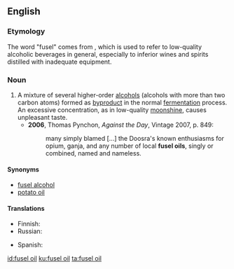 ==English==
{{wikipedia|Fusel alcohol|Fusel oil}}

===Etymology===
The word "fusel" comes from {{etyl|de|en}} {{term|Fusel|lang=de}}, which is used to refer to low-quality alcoholic beverages in general, especially to inferior wines and spirits distilled with inadequate equipment.

===Noun===
{{en-noun|head=[[fusel]] [[oil]]}}

# A mixture of several higher-order [[alcohol|alcohols]] (alcohols with more than two carbon atoms) formed as [[byproduct]] in the normal [[fermentation]] process.  An excessive concentration, as in low-quality [[moonshine]], causes unpleasant taste.
#* '''2006''', Thomas Pynchon, ''Against the Day'', Vintage 2007, p. 849:
#*: many simply blamed [...] the Doosra's known enthusiasms for opium, ganja, and any number of local '''fusel oils''', singly or combined, named and nameless.

====Synonyms====
* [[fusel alcohol]]
* [[potato oil]]

====Translations====
{{trans-top|byproduct of alcoholic fermentation}}
* Finnish: {{t-|fi|sikunaöljy}}
* Russian: {{t-|ru|сивушное масло|n|sc=Cyrl|tr=sivúšnoje máslo}}
{{trans-mid}}
* Spanish: {{t-|es|aceite de fusel|m}}
{{trans-bottom}}

[[id:fusel oil]]
[[ku:fusel oil]]
[[ta:fusel oil]]
